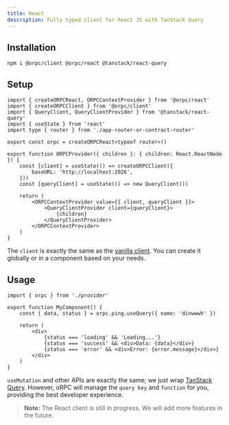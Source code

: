 ```yaml
---
title: React
description: Fully typed client for React JS with TanStack Query
---
```


## Installation

```package-install
npm i @orpc/client @orpc/react @tanstack/react-query
```

## Setup

```tsx
import { createORPCReact, ORPCContextProvider } from '@orpc/react'
import { createORPCClient } from '@orpc/client'
import { QueryClient, QueryClientProvider } from '@tanstack/react-query'
import { useState } from 'react'
import type { router } from './app-router-or-contract-router'

export const orpc = createORPCReact<typeof router>()

export function ORPCProvider({ children }: { children: React.ReactNode }) {
    const [client] = useState(() => createORPCClient({
        baseURL: 'http://localhost:2026',
    }))
    const [queryClient] = useState(() => new QueryClient())

    return (
        <ORPCContextProvider value={{ client, queryClient }}>
            <QueryClientProvider client={queryClient}>
                {children}
            </QueryClientProvider>
        </ORPCContextProvider>
    )
}
```

The `client` is exactly the same as the [vanilla client](/docs/client/vanilla). 
You can create it globally or in a component based on your needs.

## Usage

```tsx
import { orpc } from './provider'

export function MyComponent() {
    const { data, status } = orpc.ping.useQuery({ name: 'dinwwwh' })

    return (
        <div>
            {status === 'loading' && 'Loading...'}
            {status === 'success' && <div>Data: {data}</div>}
            {status === 'error' && <div>Error: {error.message}</div>}
        </div>
    )
}
```

`useMutation` and other APIs are exactly the same; we just wrap [TanStack Query](https://tanstack.com/query/latest).
However, oRPC will manage the `query key` and `function` for you, providing the best developer experience.

> **Note:** The React client is still in progress. We will add more features in the future.